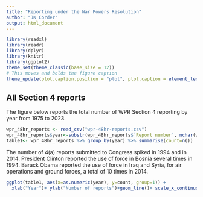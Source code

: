 ---
title: "Reporting under the War Powers Resolution"
author: "JK Corder"
output: html_document
---

```{r setup, include=FALSE}
library(readxl)
library(readr)
library(dplyr)
library(knitr)
library(ggplot2)
theme_set(theme_classic(base_size = 12))
# This moves and bolds the figure caption 
theme_update(plot.caption.position = "plot", plot.caption = element_text(hjust=0, face="bold", size=rel(1.15)))
```

## All Section 4 reports

The figure below reports the total number of WPR Section 4 reporting by year from 1975 to 2023.

```{r count, include=FALSE}
wpr_48hr_reports <- read_csv("wpr-48hr-reports.csv")
wpr_48hr_reports$year<-substr(wpr_48hr_reports$`Report number`, nchar(wpr_48hr_reports$`Report number`)-8, nchar(wpr_48hr_reports$`Report number`)-5)
table1<- wpr_48hr_reports %>% group_by(year) %>% summarise(count=n()) 
```

The number of 4(a) reports submitted to Congress spiked in 1994 and in 2014. President Clinton reported the use of force in Bosnia several times in 1994.  Barack Obama reported the use of force in Iraq and Syria, for air operations and ground forces, a total of 10 times in 2014.

```{r figure, echo=FALSE, warnings=FALSE, message=FALSE}
ggplot(table1, aes(x=as.numeric(year), y=count, group=1)) +
  xlab("Year")+ ylab("Number of reports")+geom_line()+ scale_x_continuous(breaks=seq(1972,2024,4))
```

